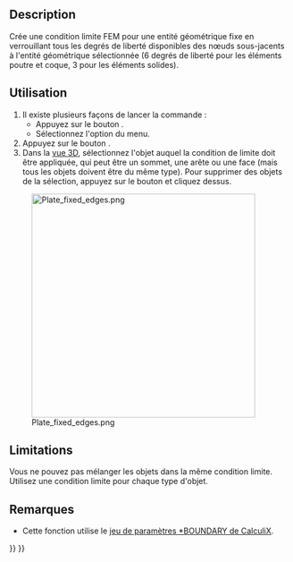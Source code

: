 <languages/>

{{Docnav/fr
|[[FEM_ConstraintTransform/fr|Système de coordonnées locales]]
|[[FEM_ConstraintRigidBody/fr|Contrainte de corps rigide]]
|[[FEM_Workbench/fr|Atelier FEM]]
|IconL=FEM_ConstraintTransform.svg
|IconR=FEM_ConstraintRigidBody.svg
|IconC=Workbench_FEM.svg
}}

{{GuiCommandContainer
|{{GuiCommand/fr
|Name=FEM ConstraintFixed
|Name/fr=FEM Condition de limite fixe
|MenuLocation=Modèle → Conditions limites et charges mécaniques → Condition de limite fixe
|Workbenches=[[FEM_Workbench/fr|FEM]]
|SeeAlso=[[FEM_ConstraintContact/fr|FEM Contrainte de contact]]
}}
{{GuiCommandFemInfo/fr
|Solvers=Tous
}}
}}

==Description==

Crée une condition limite FEM pour une entité géométrique fixe en verrouillant tous les degrés de liberté disponibles des nœuds sous-jacents à l'entité géométrique sélectionnée (6 degrés de liberté pour les éléments poutre et coque, 3 pour les éléments solides).

<span id="Usage"></span>
==Utilisation==

# Il existe plusieurs façons de lancer la commande :
#* Appuyez sur le bouton {{Button|[[Image:FEM_ConstraintFixed.svg|16px]] [[FEM_ConstraintFixed/fr|Condition de limite fixe]]}}.
#* Sélectionnez l'option {{MenuCommand|Modèle → Conditions limites et charges mécaniques → [[Image:FEM_ConstraintFixed.svg|16px]] Condition de limite fixe}} du menu.
# Appuyez sur le bouton {{Button|Ajouter}}.
# Dans la [[3D_view/fr|vue 3D]], sélectionnez l'objet auquel la condition de limite doit être appliquée, qui peut être un sommet, une arête ou une face (mais tous les objets doivent être du même type). Pour supprimer des objets de la sélection, appuyez sur le bouton {{Button|Supprimer}} et cliquez dessus.

[[Image:Plate_fixed_edges.png|400px]]

{{Caption|Une plaque carrée fixée par toutes ses arêtes}}

==Limitations==

Vous ne pouvez pas mélanger les objets dans la même condition limite. Utilisez une condition limite pour chaque type d'objet.

<span id="Notes"></span>
==Remarques==

* Cette fonction utilise le [https://web.mit.edu/calculix_v2.7/CalculiX/ccx_2.7/doc/ccx/node163.html jeu de paramètres *BOUNDARY de CalculiX].


{{Docnav/fr
|[[FEM_ConstraintTransform/fr|Système de coordonnées locales]]
|[[FEM_ConstraintRigidBody/fr|Contrainte de corps rigide]]
|[[FEM_Workbench/fr|Atelier FEM]]
|IconL=FEM_ConstraintTransform.svg
|IconR=FEM_ConstraintRigidBody.svg
|IconC=Workbench_FEM.svg
}}

{{FEM Tools navi{{#translation:}}}}
{{Userdocnavi{{#translation:}}}}
